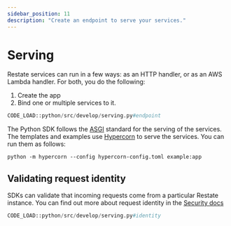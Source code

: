 ```yaml
---
sidebar_position: 11
description: "Create an endpoint to serve your services."
---
```



# Serving
Restate services can run in a few ways: as an HTTP handler, or as an AWS Lambda handler.
For both, you do the following:

1. Create the app
2. Bind one or multiple services to it.

```python example.py
CODE_LOAD::python/src/develop/serving.py#endpoint
```

The Python SDK follows the [ASGI](https://asgi.readthedocs.io/en/latest/introduction.html) standard for the serving of the services.
The templates and examples use [Hypercorn](https://pypi.org/project/Hypercorn/) to serve the services.
You can run them as follows:

```shell
python -m hypercorn --config hypercorn-config.toml example:app
```

## Validating request identity

SDKs can validate that incoming requests come from a particular Restate
instance. You can find out more about request identity in the [Security docs](/operate/security#locking-down-service-access)

```python
CODE_LOAD::python/src/develop/serving.py#identity
```
